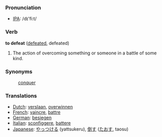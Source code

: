 === Pronunciation ===

*[[w:IPA|IPA]]: /d&#618;'fi:t/

=== Verb ===

'''to defeat''' ([[defeated]], defeated)

# The action of overcoming something or someone in a battle of some kind.

=== Synonyms ===
:[[conquer]]

=== Translations ===
*[[Dutch]]: [[verslaan]], [[overwinnen]]
*[[French]]: [[vaincre]], [[battre]]
*[[German]]: [[besiegen]]
*[[Italian]]: [[sconfiggere]], [[battere]]
*[[Japanese]]: [[やっつける]] (yattsukeru), [[倒す]] ([[たおす]], taosu)